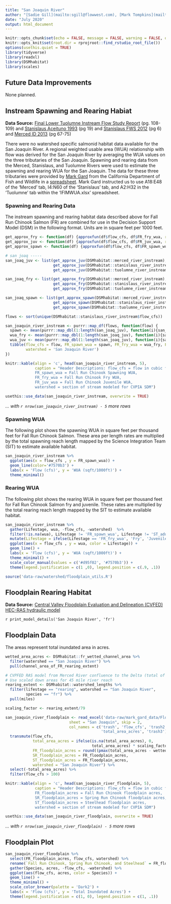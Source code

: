 ```yaml
---
title: "San Joaquin River"
author: "[Sadie Gill](mailto:sgill@flowwest.com), [Mark Tompkins](mailto:mtompkins@flowwest.com)"
date: "July 2020"
output: html_document
---
```

```r
knitr::opts_chunk$set(echo = FALSE, message = FALSE, warning = FALSE, out.width = '100%')
knitr::opts_knit$set(root.dir = rprojroot::find_rstudio_root_file())
options(usethis.quiet = TRUE)
library(tidyverse)
library(readxl)
library(DSMhabitat)
library(scales)
```
## Future Data Improvements
None planned. 

## Instream Spawning and Rearing Habiat    
**Data Source:** [Final Lower Tuolumne Instream Flow Study Report](https://s3-us-west-2.amazonaws.com/cvpiahabitat-r-package/cvpia-sit-model-inputs/Stillwater2010_Tuolumne_P-2299-075_71_DP_FLA_AttC_StudyRept_IFIM_AppA-H_140428.pdf){target="_blank"} (pg. 108-109) and [Stanislaus Aceituno 1993](https://cvpiahabitat-r-package.s3-us-west-2.amazonaws.com/cvpia-sit-model-inputs/Aceituno1993_StanislausRiverIFIMStudy.pdf){target="_blank"} (pg 19) and [Stanislaus FWS 2012](https://cvpiahabitat-r-package.s3-us-west-2.amazonaws.com/cvpia-sit-model-inputs/CVPIA_Annual_Progress_Report_Fiscal_Year_2012.pdf){target="_blank"} (pg 6) and [Merced ID 2013](https://cvpiahabitat-r-package.s3-us-west-2.amazonaws.com/cvpia-sit-model-inputs/MID2013_MercedIFIMStudy.pdf){target="_blank"} (pg 67-75)  

There were no watershed specific salmonid habitat data available for the San Joaquin River. A regional weighted usable area (WUA) relationship with flow was derived for the San Joaquin River by averaging the WUA values on the three tributaries of the San Joaquin. Spawning and rearing data from the Merced, Stanislaus, and Tuolumne Rivers were used to estimate the spawning and rearing WUA for the San Joaquin. The data for these three tributaries were provided by [Mark Gard](mailto:Mark.Gard@Wildlife.ca.gov) from the California Department of Fish and Wildlife in a [spreadsheet](https://cvpiahabitat-r-package.s3-us-west-2.amazonaws.com/IFIMWUA.xlsx). Mark Gard instructed us to use A18:E48 of the 'Merced' tab, I4:N60 of the 'Stanislaus' tab, and A2:H32 in the 'Tuolumne' tab within the 'IFIMWUA.xlsx' spreadsheet. 

### Spawning and Rearing Data 
The instream spawning and rearing habitat data described above for Fall Run Chinook Salmon (FR) are combined for use in the Decision Support Model (DSM) in the following format. Units are in square feet per 1000 feet.
```r
get_approx_fry <- function(df) {approxfun(df$flow_cfs, df$FR_fry_wua, rule = 2)}
get_approx_juv <- function(df) {approxfun(df$flow_cfs, df$FR_juv_wua, rule = 2)}
get_approx_spawn <- function(df) {approxfun(df$flow_cfs, df$FR_spawn_wua, rule = 2)}

# san joaq -----
san_joaq_juv <- list(get_approx_juv(DSMhabitat::merced_river_instream),
                     get_approx_juv(DSMhabitat::stanislaus_river_instream),
                     get_approx_juv(DSMhabitat::tuolumne_river_instream))

san_joaq_fry <- list(get_approx_fry(DSMhabitat::merced_river_instream),
                     get_approx_fry(DSMhabitat::stanislaus_river_instream),
                     get_approx_fry(DSMhabitat::tuolumne_river_instream))

san_joaq_spawn <- list(get_approx_spawn(DSMhabitat::merced_river_instream),
                     get_approx_spawn(DSMhabitat::stanislaus_river_instream),
                     get_approx_spawn(DSMhabitat::tuolumne_river_instream))

flows <- sort(unique(DSMhabitat::stanislaus_river_instream$flow_cfs))

san_joaquin_river_instream <- purrr::map_df(flows, function(flow) {
  spawn <- mean(purrr::map_dbl(1:length(san_joaq_juv), function(i){san_joaq_spawn[[i]](flow)}))
  wua_fry <- mean(purrr::map_dbl(1:length(san_joaq_juv), function(i){san_joaq_fry[[i]](flow)}))
  wua_juv <- mean(purrr::map_dbl(1:length(san_joaq_juv), function(i){san_joaq_juv[[i]](flow)}))
  tibble(flow_cfs = flow, FR_spawn_wua = spawn, FR_fry_wua = wua_fry, FR_juv_wua = wua_juv, 
         watershed = 'San Joaquin River')
}) 

knitr::kable(align = 'c', head(san_joaquin_river_instream, 5), 
             caption = "Header Descriptions: flow_cfs = flow in cubic feet per second,
             FR_spawn_wua = Fall Run Chinook Spawning WUA, 
             FR_fry_wua = Fall Run Chinook Fry WUA, 
             FR_juv_wua = Fall Run Chinook Juvenile WUA,
             watershed = section of stream modeled for CVPIA SDM")

usethis::use_data(san_joaquin_river_instream, overwrite = TRUE)
```

*... with `r nrow(san_joaquin_river_instream) - 5` more rows*

### Spawning WUA 
The following plot shows the spawning WUA in square feet per thousand feet for Fall Run Chinook Salmon. These area per length rates are multiplied by the total spawning reach length mapped by the Science Integration Team (SIT) to estimate available habitat.
``` r
san_joaquin_river_instream %>% 
  ggplot(aes(x = flow_cfs , y = FR_spawn_wua)) +
  geom_line(color='#7570b3') +
  labs(x = 'Flow (cfs)', y = 'WUA (sqft/1000ft)') + 
  theme_minimal() 
```

### Rearing WUA
The following plot shows the rearing WUA in square feet per thousand feet for Fall Run Chinook Salmon fry and juvenile. These rates are multiplied by the total rearing reach length mapped by the SIT to estimate available habitat. 
``` r
san_joaquin_river_instream %>% 
  gather(Lifestage, wua, -flow_cfs, -watershed)  %>% 
  filter(!is.na(wua), Lifestage != 'FR_spawn_wua', Lifestage != 'ST_adult_wua') %>%
  mutate(Lifestage = ifelse(Lifestage == 'FR_fry_wua', 'Fry', 'Juvenile')) %>% 
  ggplot(aes(x = flow_cfs , y = wua, color = Lifestage)) +
  geom_line() +
  labs(x = 'Flow (cfs)', y = 'WUA (sqft/1000ft)') + 
  theme_minimal() + 
  scale_color_manual(values = c('#d95f02', '#7570b3')) +
  theme(legend.justification = c(1 ,0), legend.position = c(.9, .1))
```

```r
source('data-raw/watershed/floodplain_utils.R')
```

## Floodplain Rearing Habitat 
**Data Source:** [Central Valley Floodplain Evaluation and Delineation (CVFED) HEC-RAS hydraulic model](https://s3-us-west-2.amazonaws.com/cvpiahabitat-r-package/cvpia-sit-model-inputs/TO25-ST8_Tech_Memo_SJR.pdf){target="_blank"}

`r print_model_details('San Joaquin River', 'fr')`

## Floodplain Data
The areas represent total inundated area in acres.    
```r
wetted_area_acres <- DSMhabitat::fr_wetted_channel_area %>% 
  filter(watershed == "San Joaquin River") %>% 
  pull(channel_area_of_FR_rearing_extent)

# CVPFED RAS model from Merced River confluence to the Delta (total of 79 RM)
# Use scaled down areas for 45 mile river reach
rearing_extent <- DSMhabitat::watershed_lengths %>% 
  filter(lifestage == "rearing", watershed == "San Joaquin River", 
         species == "fr") %>% 
  pull(miles)

scaling_factor <- rearing_extent/79

san_joaquin_river_floodplain <- read_excel('data-raw/mark_gard_data/Floodplainarea.xlsx', 
                            sheet = "San Joaquin", skip = 2, 
                            col_names = c('trash', 'flow_cfs', 'trash2', 
                                          'total_area_acres', 'trash3')) %>% 
  transmute(flow_cfs, 
            total_area_acres = ifelse(is.na(total_area_acres), 0, 
                                      total_area_acres) * scaling_factor,
            FR_floodplain_acres = round((pmax(total_area_acres - wetted_area_acres, 0)), 2),
            SR_floodplain_acres = FR_floodplain_acres,
            ST_floodplain_acres = FR_floodplain_acres,
            watershed = "San Joaquin River") %>% 
  select(-total_area_acres) %>% 
  filter(flow_cfs > 100)

knitr::kable(align = 'c', head(san_joaquin_river_floodplain, 5), 
             caption = "Header Descriptions: flow_cfs = flow in cubic feet per second,
             FR_floodplain_acres = Fall Run Chinook floodplain acres, 
             SR_floodplain_acres = Spring Run Chinook floodplain acres, 
             ST_floodplain_acres = Steelhead floodplain acres, 
             watershed = section of stream modeled for CVPIA SDM")

usethis::use_data(san_joaquin_river_floodplain, overwrite = TRUE)
```

*... with `r nrow(san_joaquin_river_floodplain) - 5` more rows*

## Floodplain Plot
```r
san_joaquin_river_floodplain %>% 
  select(FR_floodplain_acres, flow_cfs, watershed) %>%
  rename(`Fall Run Chinook, Spring Run Chinook, and Steelhead` = FR_floodplain_acres) %>% 
  gather(Species, acres, -flow_cfs, -watershed) %>% 
  ggplot(aes(flow_cfs, acres, color = Species)) +
  geom_line() +
  theme_minimal() +
  scale_color_brewer(palette = 'Dark2') +
  labs(x = 'Flow (cfs)', y = 'Total Inundated Acres') +
  theme(legend.justification = c(1, 0), legend.position = c(1, .1))
```
